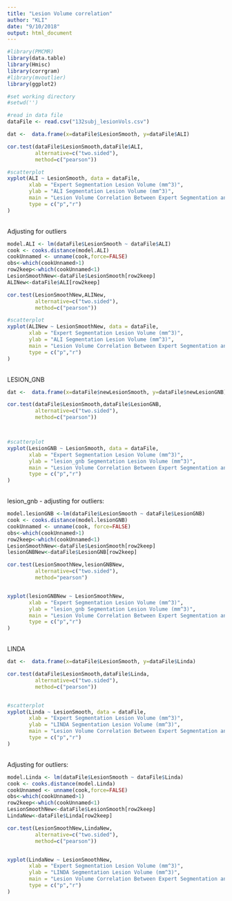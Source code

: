 ```yaml
---
title: "Lesion Volume correlation"
author: "KLI"
date: "9/10/2018"
output: html_document
---
```


```r
#library(PMCMR)
library(data.table)
library(Hmisc)
library(corrgram)
#library(mvoutlier)
library(ggplot2)
```

```r

#set working directory
#setwd('')

#read in data file
dataFile <- read.csv("132subj_lesionVols.csv")

```

```r
dat <-  data.frame(x=dataFile$LesionSmooth, y=dataFile$ALI)

cor.test(dataFile$LesionSmooth,dataFile$ALI,
         alternative=c("two.sided"),
         method=c("pearson"))

#scatterplot
xyplot(ALI ~ LesionSmooth, data = dataFile,
       xlab = "Expert Segmentation Lesion Volume (mm^3)",
       ylab = "ALI Segmentation Lesion Volume (mm^3)",
       main = "Lesion Volume Correlation Between Expert Segmentation and ALI",
       type = c("p","r")
)
```
<br>
Adjusting for outliers
```r
model.ALI <- lm(dataFile$LesionSmooth ~ dataFile$ALI)
cook <- cooks.distance(model.ALI)
cookUnnamed <- unname(cook,force=FALSE)
obs<-which(cookUnnamed>1)
row2keep<-which(cookUnnamed<1)
LesionSmoothNew<-dataFile$LesionSmooth[row2keep]
ALINew<-dataFile$ALI[row2keep]

cor.test(LesionSmoothNew,ALINew,
         alternative=c("two.sided"),
         method=c("pearson"))

#scatterplot
xyplot(ALINew ~ LesionSmoothNew, data = dataFile,
       xlab = "Expert Segmentation Lesion Volume (mm^3)",
       ylab = "ALI Segmentation Lesion Volume (mm^3)",
       main = "Lesion Volume Correlation Between Expert Segmentation and ALI, adjusted",
       type = c("p","r")
)
```
<br>
LESION_GNB
```r

dat <-  data.frame(x=dataFile$newLesionSmooth, y=dataFile$newLesionGNB)

cor.test(dataFile$LesionSmooth,dataFile$LesionGNB,
         alternative=c("two.sided"),
         method=c("pearson"))



#scatterplot
xyplot(LesionGNB ~ LesionSmooth, data = dataFile,
       xlab = "Expert Segmentation Lesion Volume (mm^3)",
       ylab = "lesion_gnb Segmentation Lesion Volume (mm^3)",
       main = "Lesion Volume Correlation Between Expert Segmentation and lesion_gnb",
       type = c("p","r")
)
```
<br>
lesion_gnb - adjusting for outliers:
```r

model.lesionGNB <-lm(dataFile$LesionSmooth ~ dataFile$LesionGNB)
cook <- cooks.distance(model.lesionGNB)
cookUnnamed <- unname(cook, force=FALSE)
obs<-which(cookUnnamed>1)
row2keep<-which(cookUnnamed<1)
LesionSmoothNew<-dataFile$LesionSmooth[row2keep]
lesionGNBNew<-dataFile$LesionGNB[row2keep]

cor.test(LesionSmoothNew,lesionGNBNew,
         alternative=c("two.sided"),
         method="pearson")


xyplot(lesionGNBNew ~ LesionSmoothNew, 
       xlab = "Expert Segmentation Lesion Volume (mm^3)",
       ylab = "lesion_gnb Segmentation Lesion Volume (mm^3)",
       main = "Lesion Volume Correlation Between Expert Segmentation and lesion_gnb, Adjusted",
       type = c("p","r")
)
```
<br>
LINDA
```r

dat <-  data.frame(x=dataFile$LesionSmooth, y=dataFile$Linda)

cor.test(dataFile$LesionSmooth,dataFile$Linda,
         alternative=c("two.sided"),
         method=c("pearson"))


#scatterplot
xyplot(Linda ~ LesionSmooth, data = dataFile,
       xlab = "Expert Segmentation Lesion Volume (mm^3)",
       ylab = "LINDA Segmentation Lesion Volume (mm^3)",
       main = "Lesion Volume Correlation Between Expert Segmentation and LINDA",
       type = c("p","r")
)
```
<br>
Adjusting for outliers:
```r

model.Linda <- lm(dataFile$LesionSmooth ~ dataFile$Linda)
cook <- cooks.distance(model.Linda)
cookUnnamed <- unname(cook,force=FALSE)
obs<-which(cookUnnamed>1)
row2keep<-which(cookUnnamed<1)
LesionSmoothNew<-dataFile$LesionSmooth[row2keep]
LindaNew<-dataFile$Linda[row2keep]

cor.test(LesionSmoothNew,LindaNew,
         alternative=c("two.sided"),
         method=c("pearson"))


xyplot(LindaNew ~ LesionSmoothNew, 
       xlab = "Expert Segmentation Lesion Volume (mm^3)",
       ylab = "LINDA Segmentation Lesion Volume (mm^3)",
       main = "Lesion Volume Correlation Between Expert Segmentation and LINDA, Adjusted",
       type = c("p","r")
)

```
